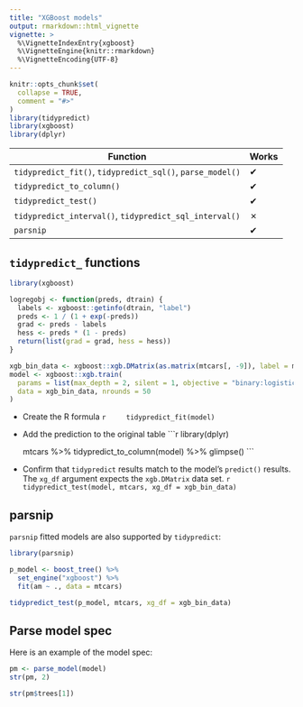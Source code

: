 ```yaml
---
title: "XGBoost models"
output: rmarkdown::html_vignette
vignette: >
  %\VignetteIndexEntry{xgboost}
  %\VignetteEngine{knitr::rmarkdown}
  %\VignetteEncoding{UTF-8}
---
```


```r
knitr::opts_chunk$set(
  collapse = TRUE,
  comment = "#>"
)
library(tidypredict)
library(xgboost)
library(dplyr)
```

| Function                                                      |Works|
|---------------------------------------------------------------|-----|
|`tidypredict_fit()`, `tidypredict_sql()`, `parse_model()`      |  ✔  |
|`tidypredict_to_column()`                                      |  ✔  |
|`tidypredict_test()`                                           |  ✔  |
|`tidypredict_interval()`, `tidypredict_sql_interval()`         |  ✗  |
|`parsnip`                                                      |  ✔  |

## `tidypredict_` functions

```r
library(xgboost)

logregobj <- function(preds, dtrain) {
  labels <- xgboost::getinfo(dtrain, "label")
  preds <- 1 / (1 + exp(-preds))
  grad <- preds - labels
  hess <- preds * (1 - preds)
  return(list(grad = grad, hess = hess))
}

xgb_bin_data <- xgboost::xgb.DMatrix(as.matrix(mtcars[, -9]), label = mtcars$am)
model <- xgboost::xgb.train(
  params = list(max_depth = 2, silent = 1, objective = "binary:logistic", base_score = 0.5),
  data = xgb_bin_data, nrounds = 50
)
```

- Create the R formula
    ```r
    tidypredict_fit(model)
    ```

- Add the prediction to the original table
    ```r
    library(dplyr)
    
    mtcars %>%
      tidypredict_to_column(model) %>%
      glimpse()
    ```

- Confirm that `tidypredict` results match to the model's `predict()` results. The `xg_df` argument expects the `xgb.DMatrix` data set.
    ```r
    tidypredict_test(model, mtcars, xg_df = xgb_bin_data)
    ```

## parsnip

`parsnip` fitted models are also supported by `tidypredict`:
```r
library(parsnip)

p_model <- boost_tree() %>%
  set_engine("xgboost") %>%
  fit(am ~ ., data = mtcars)
```


```r
tidypredict_test(p_model, mtcars, xg_df = xgb_bin_data)
```

## Parse model spec

Here is an example of the model spec:
```r
pm <- parse_model(model)
str(pm, 2)
```

```r
str(pm$trees[1])
```


